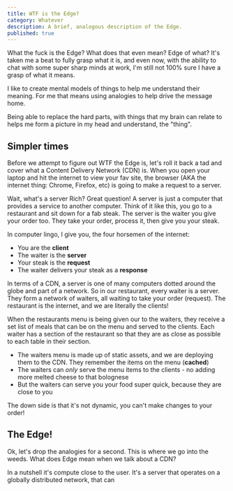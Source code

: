 ```yaml
---
title: WTF is the Edge?
category: Whatever
description: A brief, analogous description of the Edge.
published: true
---
```


What the fuck is the Edge? What does that even mean? Edge of what? It's taken me a beat to fully grasp what it is, and even now,
with the ability to chat with some super sharp minds at work, I'm still not 100% sure I have a grasp of what it means.

I like to create mental models of things to help me understand their meaning. For me that means using analogies to help drive the message home.

Being able to replace the hard parts, with things that my brain can relate to helps me form a picture in my head and understand, the "thing".

## Simpler times

Before we attempt to figure out WTF the Edge is, let's roll it back a tad and cover what a Content Delivery Network (CDN) is. When you open your laptop and hit the internet to view your fav site, the browser (AKA the internet thing: Chrome, Firefox, etc) is going to make a request to a server.

Wait, what's a server Rich? Great question! A server is just a computer that provides a service to another computer. Think of it like this, you go to a restaurant and sit down for a fab steak. The server is the waiter you give your order too. They take your order, process it, then give you your steak.

In computer lingo, I give you, the four horsemen of the internet:

- You are the **client**
- The waiter is the **server**
- Your steak is the **request**
- The waiter delivers your steak as a **response**

In terms of a CDN, a server is one of many computers dotted around the globe and part of a network. So in our restaurant, every waiter is a server. They form a network of waiters, all waiting to take your order (request). The restaurant is the internet, and we are literally the clients!

When the restaurants menu is being given our to the waiters, they receive a set list of meals that can be on the menu and served to the clients. Each waiter has a section of the restaurant so that they are as close as possible to each table in their section.

- The waiters menu is made up of static assets, and we are deploying them to the CDN. They remember the items on the menu (**cached**)
- The waiters can _only_ serve the menu items to the clients - no adding more melted cheese to that bolognese
- But the waiters can serve you your food super quick, because they are close to you

The down side is that it's not dynamic, you can't make changes to your order!

## The Edge!

Ok, let's drop the analogies for a second. This is where we go into the weeds. What does Edge mean when we talk about a CDN?

In a nutshell it's compute close to the user. It's a server that operates on a globally distributed network, that can
